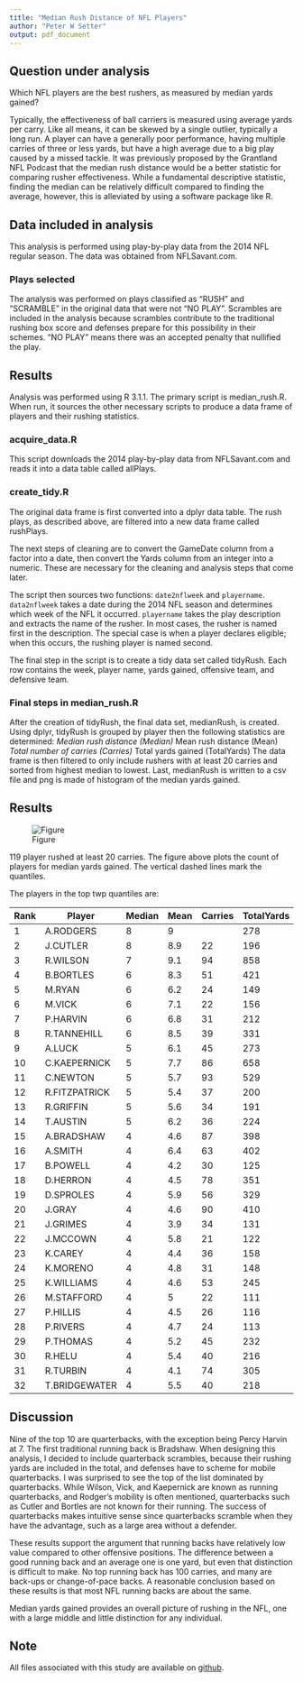 ```yaml
---
title: "Median Rush Distance of NFL Players"
author: "Peter W Setter"
output: pdf_document
---
```


## Question under analysis
Which NFL players are the best rushers, as measured by median yards gained?

Typically, the effectiveness of ball carriers is measured using average yards per carry. Like all means, it can be skewed by a single outlier, typically a long run. A player can have a generally poor performance, having multiple carries of three or less yards, but have a high average due to a big play caused by a missed tackle. It was previously proposed by the Grantland NFL Podcast that the median rush distance would be a better statistic for comparing rusher effectiveness. While a fundamental descriptive statistic, finding the median can be relatively difficult compared to finding the average, however, this is alleviated by using a software package like R.

## Data included in analysis
This analysis is performed using play-by-play data from the 2014 NFL regular season. The data was obtained from NFLSavant.com.

### Plays selected
The analysis was performed on plays classified as "RUSH" and "SCRAMBLE" in the original data that were not "NO PLAY". Scrambles are included in the analysis because scrambles contribute to the traditional rushing box score and defenses prepare for this possibility in their schemes. "NO PLAY" means there was an accepted penalty that nullified the play. 

## Results
Analysis was performed using R 3.1.1. The primary script is median_rush.R. When run, it sources the other necessary scripts to produce a data frame of players and their rushing statistics.

### acquire_data.R
This script downloads the 2014 play-by-play data from NFLSavant.com and reads it into a data table called allPlays.

### create_tidy.R
The original data frame is first converted into a dplyr data table. The rush plays, as described above, are filtered into a new data frame called rushPlays.

The next steps of cleaning are to convert the GameDate column from a factor into a date, then convert the Yards column from an integer into a numeric. These are necessary for the cleaning and analysis steps that come later.

The script then sources two functions: `date2nflweek` and `playername`. `data2nflweek` takes a date during the 2014 NFL season and determines which week of the NFL it occurred. `playername` takes the play description and extracts the name of the rusher. In most cases, the rusher is named first in the description. The special case is when a player declares eligible; when this occurs, the rushing player is named second.

The final step in the script is to create a tidy data set called tidyRush. Each row contains the week, player name, yards gained, offensive team, and defensive team. 

### Final steps in median_rush.R
After the creation of tidyRush, the final data set, medianRush, is created. Using dplyr, tidyRush is grouped by player then the following statistics are determined:
*Median rush distance (Median)
*Mean rush distance (Mean)
*Total number of carries (Carries)
*Total yards gained (TotalYards)
The data frame is then filtered to only include rushers with at least 20 carries and sorted from highest median to lowest. Last, medianRush is written to a csv file and png is made of histogram of the median yards gained.

## Results
![Figure](medianhist.png)

119 player rushed at least 20 carries. The figure above plots the count of players for median yards gained. The vertical dashed lines mark the quantiles.

The players in the top twp quantiles are:  

Rank | Player | Median | Mean | Carries | TotalYards
-----|--------|--------|------|---------|-----------
1 | A.RODGERS | 8 | 9 | | 278
2 | J.CUTLER | 8 | 8.9 | 22 | 196
3 | R.WILSON | 7 | 9.1 | 94 | 858
4 | B.BORTLES | 6 | 8.3 | 51 | 421
5 | M.RYAN | 6 | 6.2 | 24 | 149
6 | M.VICK | 6 | 7.1 | 22 | 156
7 | P.HARVIN | 6 | 6.8 | 31 | 212
8 | R.TANNEHILL | 6 | 8.5 | 39 | 331
9 | A.LUCK | 5 | 6.1 | 45 | 273
10 | C.KAEPERNICK | 5 | 7.7 | 86 | 658
11 | C.NEWTON | 5 | 5.7 | 93 | 529
12 | R.FITZPATRICK | 5 | 5.4 | 37 | 200
13 | R.GRIFFIN | 5 | 5.6 | 34 | 191
14 | T.AUSTIN | 5 | 6.2 | 36 | 224
15 | A.BRADSHAW | 4 | 4.6 | 87 | 398
16 | A.SMITH | 4 | 6.4 | 63 | 402
17 | B.POWELL | 4 | 4.2 | 30 | 125
18 | D.HERRON | 4 | 4.5 | 78 | 351
19 | D.SPROLES | 4 | 5.9 | 56 | 329
20 | J.GRAY | 4 | 4.6 | 90 | 410
21 | J.GRIMES | 4 | 3.9 | 34 | 131
22 | J.MCCOWN | 4 | 5.8 | 21 | 122
23 | K.CAREY | 4 | 4.4 | 36 | 158
24 | K.MORENO | 4 | 4.8 | 31 | 148
25 | K.WILLIAMS | 4 | 4.6 | 53 | 245
26 | M.STAFFORD | 4 | 5 | 22 | 111
27 | P.HILLIS | 4 | 4.5 | 26 | 116
28 | P.RIVERS | 4 | 4.7 | 24 | 113
29 | P.THOMAS | 4 | 5.2 | 45 | 232
30 | R.HELU | 4 | 5.4 | 40 | 216
31 | R.TURBIN | 4 | 4.1 | 74 | 305
32 | T.BRIDGEWATER | 4 | 5.5 | 40 | 218

## Discussion
Nine of the top 10 are quarterbacks, with the exception being Percy Harvin at 7. The first traditional running back is Bradshaw. When designing this analysis, I decided to include quarterback scrambles, because their rushing yards are included in the total, and defenses have to scheme for mobile quarterbacks. I was surprised to see the top of the list dominated by quarterbacks. While Wilson, Vick, and Kaepernick are known as running quarterbacks, and Rodger's mobility is often mentioned, quarterbacks such as Cutler and Bortles are not known for their running. The success of quarterbacks makes intuitive sense since quarterbacks scramble when they have the advantage, such as a large area without a defender.

These results support the argument that running backs have relatively low value compared to other offensive positions. The difference between a good running back and an average one is one yard, but even that distinction is difficult to make. No top running back has 100 carries, and many are back-ups or change-of-pace backs. A reasonable conclusion based on these results is that most NFL running backs are about the same.

Median yards gained provides an overall picture of rushing in the NFL, one with a large middle and little distinction for any individual.

## Note
All files associated with this study are available on [github](http://www.github.com/peterwsetter/median_rush).